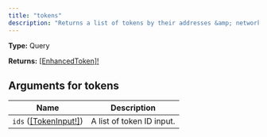 ```yaml
---
title: "tokens"
description: "Returns a list of tokens by their addresses &amp; network id, with pagination."
---
```


**Type:** Query

**Returns:** [[EnhancedToken]!](/api-reference/types/enhancedtoken)

## Arguments for tokens

| Name | Description |
|------|-------------|
| `ids` ([[TokenInput!]](/api-reference/types/tokeninput)) | A list of token ID input. |

